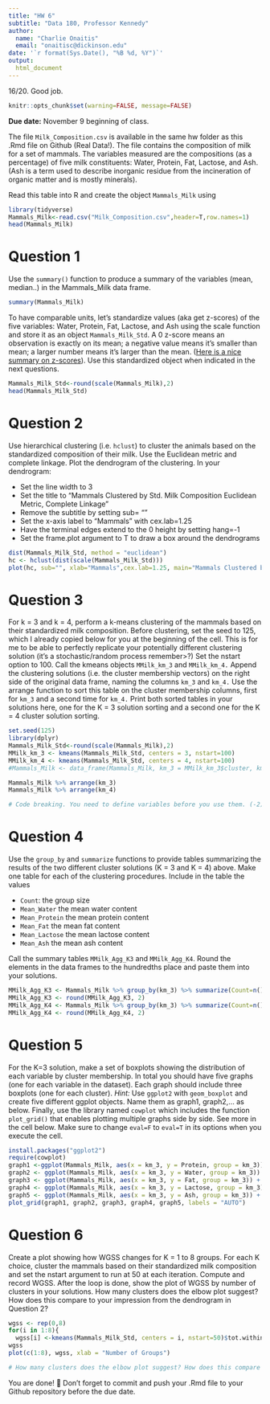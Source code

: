 ```yaml
---
title: "HW 6"
subtitle: "Data 180, Professor Kennedy"
author: 
  name: "Charlie Onaitis"
  email: "onaitisc@dickinson.edu"
date: '`r format(Sys.Date(), "%B %d, %Y")`'
output: 
  html_document
---
```

16/20. Good job. 
```r
knitr::opts_chunk$set(warning=FALSE, message=FALSE)
```

**Due date:** November 9 beginning of class.


The file `Milk_Composition.csv` is available in the same hw folder as this .Rmd file on Github (Real Data!). The file contains the composition of milk for a set of mammals. The variables measured are the compositions (as a percentage) of five milk constituents: Water, Protein, Fat, Lactose, and Ash. (Ash is a term used to describe inorganic residue from the incineration of organic matter and is mostly minerals).

Read this table into R and create the object `Mammals_Milk` using

```r
library(tidyverse)
Mammals_Milk<-read.csv("Milk_Composition.csv",header=T,row.names=1)
head(Mammals_Milk)
```

# Question 1
Use the `summary()` function to produce a summary of the variables (mean, median..) in the Mammals_Milk data frame.

```r
summary(Mammals_Milk)
```

To have comparable units, let's standardize values (aka get z-scores) of the five variables: Water, Protein, Fat, Lactose, and Ash using the scale function and store it as an object `Mammals_Milk_Std`. A 0 z-score means an observation is exactly on its mean; a negative value means it's smaller than mean; a larger number means it's larger than the mean. ([Here is a nice summary on z-scores](https://www.simplypsychology.org/z-score.html)). Use this standardized object when indicated in the next questions. 

```r
Mammals_Milk_Std<-round(scale(Mammals_Milk),2)
head(Mammals_Milk_Std)
```
# Question 2
Use hierarchical clustering (i.e. `hclust`) to cluster the animals based on the standardized composition of their milk. Use the Euclidean metric and complete linkage. Plot the dendrogram of the clustering. In your dendrogram: 

*	Set the line width to 3
*	Set the title to “Mammals Clustered by Std. Milk Composition \n Euclidean Metric, Complete Linkage”
*	Remove the subtitle by setting sub= ""
*	Set the x-axis label to “Mammals” with cex.lab=1.25
*	Have the terminal edges extend to the 0 height by setting hang=-1
*	Set the frame.plot argument to T to draw a box around the dendrograms

```r
dist(Mammals_Milk_Std, method = "euclidean")
hc <- hclust(dist(scale(Mammals_Milk_Std)))
plot(hc, sub="", xlab="Mammals",cex.lab=1.25, main="Mammals Clustered by Std. Milk Composition \n Euclidean Metric, Complete Linkage", hang=-1, frame.plot=TRUE, lwd=3)
```

# Question 3
For k = 3 and k = 4, perform a k-means clustering of the mammals based on their standardized milk composition. Before clustering, set the seed to 125, which I already copied below for you at the beginning of the cell. This is for me to be able to perfectly replicate your potentially different clustering solution (it's a stochastic/random process remember>?) Set the nstart option to 100. Call the kmeans objects `MMilk_km_3` and `MMilk_km_4.` Append the clustering solutions (i.e. the cluster membership vectors) on the right side of the original data frame, naming the columns `km_3` and `km_4.` Use the arrange function to sort this table on the cluster membership columns, first for `km_3` and a second time for `km_4.` Print both sorted tables in your solutions here, one for the K = 3 solution sorting and a second one for the K = 4 cluster solution sorting.

```r
set.seed(125)
library(dplyr)
Mammals_Milk_Std<-round(scale(Mammals_Milk),2)
MMilk_km_3 <- kmeans(Mammals_Milk_Std, centers = 3, nstart=100)
MMilk_km_4 <- kmeans(Mammals_Milk_Std, centers = 4, nstart=100)
#Mammals_Milk <- data_frame(Mammals_Milk, km_3 = MMilk_km_3$cluster, km_4 = MMilk_km_4$cluster)

Mammals_Milk %>% arrange(km_3)
Mammals_Milk %>% arrange(km_4)

# Code breaking. You need to define variables before you use them. (-2)
```

# Question 4
Use the `group_by` and `summarize` functions to provide tables summarizing the results of the two different cluster solutions (K = 3 and K = 4) above. Make one table for each of the clustering procedures. Include in the table the values

*	`Count`: the group size
*	`Mean_Water` the mean water content
*	`Mean_Protein` the mean protein content
*	`Mean_Fat` the mean fat content
*	`Mean_Lactose` the mean lactose content
*	`Mean_Ash` the mean ash content

Call the summary tables `MMilk_Agg_K3` and `MMilk_Agg_K4`. Round the elements in the data frames to the hundredths place and paste them into your solutions.

```r
MMilk_Agg_K3 <- Mammals_Milk %>% group_by(km_3) %>% summarize(Count=n(), Mean_Protein = mean(Protein), Mean_Water = mean(Water), Mean_Fat = mean(Fat), Mean_Lactose = mean(Lactose), Mean_Ash = mean(Ash))
MMilk_Agg_K3 <- round(MMilk_Agg_K3, 2)
MMilk_Agg_K4 <- Mammals_Milk %>% group_by(km_3) %>% summarize(Count=n(), Mean_Protein = mean(Protein), Mean_Water = mean(Water), Mean_Fat = mean(Fat), Mean_Lactose = mean(Lactose), Mean_Ash = mean(Ash))
MMilk_Agg_K4 <- round(MMilk_Agg_K4, 2)
```
# Question 5
For the K=3 solution, make a set of boxplots showing the distribution of each variable by cluster membership. In total you should have five graphs (one for each variable in the dataset). Each graph should include three boxplots (one for each cluster). *Hint:* Use `ggplot2` with `geom_boxplot` and create five different ggplot objects. Name them as graph1, graph2,... as below. Finally, use the library named `cowplot` which includes the function `plot_grid()` that enables plotting multiple graphs side by side. See more in the cell below. Make sure to change `eval=F` to `eval=T` in its options when you execute the cell.

```r
install.packages("ggplot2")
require(cowplot)
graph1 <-ggplot(Mammals_Milk, aes(x = km_3, y = Protein, group = km_3)) + geom_boxplot() + labs(title = "Protein Distribution")
graph2 <- ggplot(Mammals_Milk, aes(x = km_3, y = Water, group = km_3)) + geom_boxplot() + labs(title = "Water Distribution")
graph3 <- ggplot(Mammals_Milk, aes(x = km_3, y = Fat, group = km_3)) + geom_boxplot() + labs(title = "Fat Distribution")
graph4 <- ggplot(Mammals_Milk, aes(x = km_3, y = Lactose, group = km_3)) + geom_boxplot() + labs(title = "Lactose Distribution")
graph5 <- ggplot(Mammals_Milk, aes(x = km_3, y = Ash, group = km_3)) + geom_boxplot() + labs(title = "Ash Distribution")
plot_grid(graph1, graph2, graph3, graph4, graph5, labels = "AUTO")
```

# Question 6
Create a plot showing how WGSS changes for K = 1 to 8 groups. For each K choice, cluster the mammals based on their standardized milk composition and set the nstart argument to run at 50 at each iteration. Compute and record WGSS. After the loop is done, show the plot of WGSS by number of clusters in your solutions. How many clusters does the elbow plot suggest? How does this compare to your impression from the dendrogram in Question 2?

```r
wgss <- rep(0,8)
for(i in 1:8){
  wgss[i] <-kmeans(Mammals_Milk_Std, centers = i, nstart=50)$tot.withinss}
wgss
plot(c(1:8), wgss, xlab = "Number of Groups")

# How many clusters does the elbow plot suggest? How does this compare to your impression from the dendrogram in Question 2?
```


You are done! 🏁 Don't forget to commit and push your .Rmd file to your Github repository before the due date.


